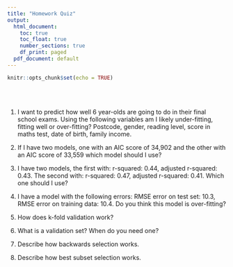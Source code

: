 ```yaml
---
title: "Homework Quiz"
output:
  html_document:
    toc: true
    toc_float: true
    number_sections: true
    df_print: paged
  pdf_document: default
---
```


```r
knitr::opts_chunk$set(echo = TRUE)
```

<br><br>

1. I want to predict how well 6 year-olds are going to do in their final school exams. Using the following variables am I likely under-fitting, fitting well or over-fitting? Postcode, gender, reading level, score in maths test, date of birth, family income.


2. If I have two models, one with an AIC score of 34,902 and the other with an AIC score of 33,559 which model should I use?


3. I have two models, the first with: r-squared: 0.44, adjusted r-squared: 0.43. The second with: r-squared: 0.47, adjusted r-squared: 0.41. Which one should I use?


4. I have a model with the following errors: RMSE error on test set: 10.3, RMSE error on training data: 10.4. Do you think this model is over-fitting?


5. How does k-fold validation work?


6. What is a validation set? When do you need one?


7. Describe how backwards selection works.


8. Describe how best subset selection works.





